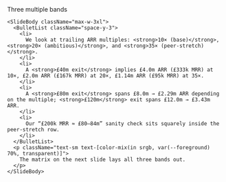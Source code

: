<div className="flex h-full w-full flex-col">
  <div className="flex flex-1 flex-col gap-8 px-8 py-6 w-full max-w-5xl mx-auto">
    <SlideHeader eyebrow="Valuation ↔ ARR ↔ MRR" kicker="So the terms are crystal-clear">
      Three multiple bands
    </SlideHeader>

    <SlideBody className="max-w-3xl">
      <BulletList className="space-y-3">
        <li>
          We look at trailing ARR multiples: <strong>10× (base)</strong>, <strong>20× (ambitious)</strong>, and <strong>35× (peer-stretch)</strong>.
        </li>
        <li>
          A <strong>£40m exit</strong> implies £4.0m ARR (£333k MRR) at 10×, £2.0m ARR (£167k MRR) at 20×, £1.14m ARR (£95k MRR) at 35×.
        </li>
        <li>
          A <strong>£80m exit</strong> spans £8.0m → £2.29m ARR depending on the multiple; <strong>£120m</strong> exit spans £12.0m → £3.43m ARR.
        </li>
        <li>
          Our “£200k MRR ≈ £80–84m” sanity check sits squarely inside the peer-stretch row.
        </li>
      </BulletList>
      <p className="text-sm text-[color-mix(in srgb, var(--foreground) 70%, transparent)]">
        The matrix on the next slide lays all three bands out.
      </p>
    </SlideBody>
  </div>
</div>
